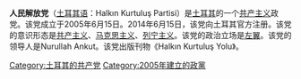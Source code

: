 {{expand|time=2015-10-01T02:03:40+00:00}}
{{unreferenced|time=2015-10-01T02:03:40+00:00}}
{{not|革命人民解放党-阵线}}
'''人民解放党'''（[[土耳其语|土耳其语]]：Halkın Kurtuluş Partisi）是[[土耳其|土耳其]]的一个[[共产主义|共产主义]]政党。该党成立于2005年6月15日。2014年6月15日，该党向土耳其官方注册。该党的意识形态是[[共产主义|共产主义]]、[[马克思主义|马克思主义]]、[[列宁主义|列宁主义]]。该党的政治立场是[[左翼|左翼]]。该党的领导人是Nurullah Ankut。该党出版刊物《Halkın Kurtuluş Yolu》。

[[Category:土耳其的共产党|Category:土耳其的共产党]]
[[Category:2005年建立的政黨|Category:2005年建立的政黨]]
